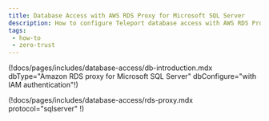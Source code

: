 ```yaml
---
title: Database Access with AWS RDS Proxy for Microsoft SQL Server
description: How to configure Teleport database access with AWS RDS Proxy for Microsoft SQL Server
tags:
 - how-to
 - zero-trust
---
```


(!docs/pages/includes/database-access/db-introduction.mdx dbType="Amazon RDS proxy for Microsoft SQL Server" dbConfigure="with IAM authentication"!)

(!docs/pages/includes/database-access/rds-proxy.mdx protocol="sqlserver" !)
